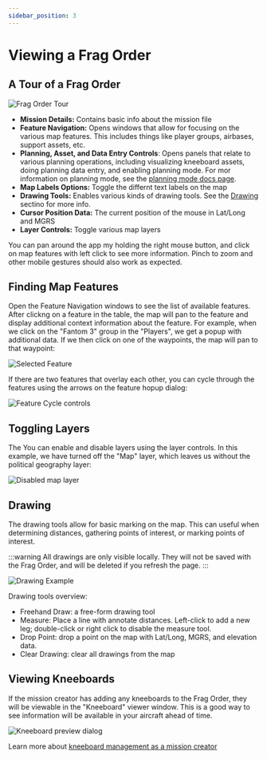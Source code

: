 ```yaml
---
sidebar_position: 3
---
```


# Viewing a Frag Order

## A Tour of a Frag Order


![Frag Order Tour](../static/img/public-2.png)

* <b>Mission Details:</b> Contains basic info about the mission file 
* <b>Feature Navigation:</b> Opens windows that allow for focusing on the various map features. This includes things like player groups, airbases, support assets, etc.
* <b>Planning, Asset, and Data Entry Controls</b>: Opens panels that relate to various planning operations, including visualizing kneeboard assets, doing planning data entry, and enabling planning mode. For mor information on planning mode, see the [planning mode docs page](./7-planning-a-flight.mdx).
* <b>Map Labels Options:</b> Toggle the differnt text labels on the map
* <b>Drawing Tools:</b> Enables various kinds of drawing tools. See the [Drawing](#drawing) sectino for more info.
* <b>Cursor Position Data:</b> The current position of the mouse in Lat/Long and MGRS
* <b>Layer Controls:</b> Toggle various map layers

You can pan around the app my holding the right mouse button, and click on map features with left click to see more information. Pinch to zoom and other mobile gestures should also work as expected.

## Finding Map Features

Open the Feature Navigation windows to see the list of available features. After clickng on a feature in the table, the map will pan to the feature and display additional context information about the feature. For example, when we click on the "Fantom 3" group in the "Players", we get a popup with additional data. If we then click on one of the waypoints, the map will pan to that waypoint:

![Selected Feature](../static/img/public-3.png)

If there are two features that overlay each other, you can cycle through the features using the arrows on the feature hopup dialog:

![Feature Cycle controls](../static/img/public-5.png)

## Toggling Layers

The You can enable and disable layers using the layer controls. In this example, we have turned off the "Map" layer, which leaves us without the political geography layer:

![Disabled map layer](../static/img/public-4.png)

## Drawing

The drawing tools allow for basic marking on the map. This can useful when determining distances, gathering points of interest, or marking points of interest.

:::warning
All drawings are only visible locally. They will not be saved with the Frag Order, and will be deleted if you refresh the page.
:::


![Drawing Example](../static/img/public-8.png)

Drawing tools overview:

* Freehand Draw: a free-form drawing tool
* Measure: Place a line with annotate distances. Left-click to add a new leg; double-click or right click to disable the measure tool.
* Drop Point: drop a point on the map with Lat/Long, MGRS, and elevation data.
* Clear Drawing: clear all drawings from the map

## Viewing Kneeboards

If the mission creator has adding any kneeboards to the Frag Order, they will be viewable in the "Kneeboard" viewer window. This is a good way to see information will be available in your aircraft ahead of time.

![Kneeboard preview dialog](../static/img/public-9.png)

Learn more about [kneeboard management as a mission creator](./4-auto-generated-kneeboards.mdx)

